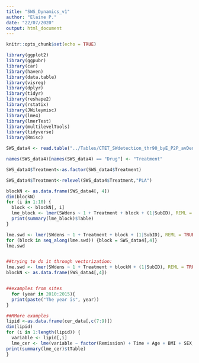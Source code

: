```yaml
---
title: "SWS_Dynamics_v1"
author: "Elaine P."
date: "22/07/2020"
output: html_document
---
```


```r
knitr::opts_chunk$set(echo = TRUE)
```


```r
library(ggplot2)
library(ggpubr)
library(car)
library(haven)
library(data.table)
library(visreg)
library(dplyr)
library(tidyr)
library(reshape2)
library(rstatix)
library(JWileymisc)
library(lme4)
library(lmerTest)
library(multilevelTools)
library(tidyverse)
library(Rmisc)

SWS_data4 <- read.table("../Tables/CTET_SWdetection_thr90_byE_P2P_avDens_behav_vec_full_v3.txt", header = TRUE, sep = ",", stringsAsFactors = FALSE)

names(SWS_data4)[names(SWS_data4) == "Drug"] <- "Treatment"

SWS_data4$Treatment<-as.factor(SWS_data4$Treatment)

SWS_data4$Treatment<-relevel(SWS_data4$Treatment,"PLA")

```

```r
blockN <- as.data.frame(SWS_data4[, 4])
dim(blockN)
for (i in 1:10) {
  block <- blockN[, i]
  lme_block <- lmer(SWdens ~ 1 + Treatment + block + (1|SubID), REML = TRUE, data = SWS_data4)
  print(summary(lme_block)$Table)
}

lme.swd <- lmer(SWdens ~ 1 + Treatment + block + (1|SubID), REML = TRUE, data = SWS_data4)
for (block in seq_along(lme.swd)) {block = SWS_data4[,4]}
lme.swd


##trying to do it through vectorization:
lme.swd <- lmer(SWdens ~ 1 + Treatment + blockN + (1|SubID), REML = TRUE, data = SWS_data4)
blockN <- as.data.frame(SWS_data4[,4])


##examples from sites 
  for (year in 2010:2015){
  print(paste("The year is", year))
}

##MMore examples 
lipid <-as.data.frame(cer_data[,c(7:9)])
dim(lipid)
for (i in 1:length(lipid)) { 
  variable <- lipid[,i]
  lme_cer <- lme(variable ~ factor(Remission) + Time + Age + BMI + SEX, random = ~1 | Lacal.Patient.ID, method = "REML", data = cer_data)
print(summary(lme_cer)$tTable)
}


```